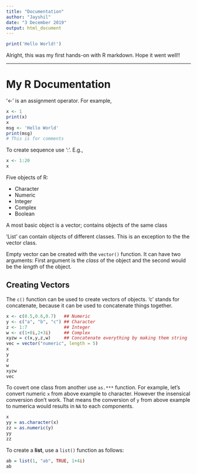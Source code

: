 ```yaml
---
title: "Documentation"
author: "Jayshil"
date: "3 December 2019"
output: html_document
---
```

```r
print('Hello World!')
```

Alright, this was my first hands-on with R markdown. Hope it went well!!

***

# My R Documentation

'<-' is an assignment operator. For example,

```r
x <- 1
print(x)
x
msg <- 'Hello World'
print(msg)
# This is for comments
```

To create sequence use ':'. E.g.,

```r
x <- 1:20
x
```

Five objects of R:

* Character
* Numeric
* Integer
* Complex
* Boolean

A most basic object is a vector; contains objects of the same class

'List' can contain objects of different classes. This is an exception to the the vector class.

Empty vector can be created with the ```vector()``` function. It can have two arguments: First argument is the *class* of the object and the second would be the *length* of the object.

## Creating Vectors

The ```c()``` function can be used to create vectors of objects. 'c' stands for concatenate, because it can be used to concatenate things together.

```r
x <- c(0.5,0.6,0.7)   ## Numeric
y <- c("a", "b", "c") ## Character
z <- 1:7              ## Integer
w <- c(1+0i,2+3i)     ## Complex
xyzw = c(x,y,z,w)     ## Concatenate everything by making them string
vec = vector("numeric", length = 5)
x
y
z
w
xyzw
vec
```

To covert one class from another use ```as.***``` function. For example, let's convert numeric ```x``` from above example to character. However the insensical conversion don't work. That means the conversion of ```y``` from above example to numerica would results in ```NA``` to each components.

```r
x
yy = as.character(x)
zz = as.numeric(y)
yy
zz
```

To create a **list**, use a ```list()``` function as follows:

```r
ab = list(1, "ab", TRUE, 1+4i)
ab
```



